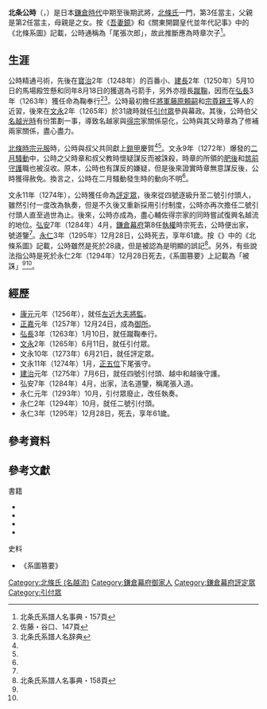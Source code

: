 {{日本武士
|名稱= 北條 公時
|圖片名稱= 
|圖片大小= 
|圖片說明= 
|時代= [[鎌倉時代|鎌倉時代]]中期 - 後期
|出生日期= [[嘉禎|嘉禎]]元年（1235年）
|出生地點= 
|逝世日期= [[永仁|永仁]]3年12月28日（1296年2月10日）
|逝世地點= 
|假名= {{lang|ja|ほうじょう きみとき}}
|羅馬字=Hōjō Kimitoki
|幼名= 
|改名= 道鑒（法名<ref name="鎌倉・室町p537"/>）
|别名= 名越公時<br>尾張次郎<ref name="鎌倉・室町p537">安田元久 編『鎌倉・室町人名事典コンパクト版』新人物往来社、1990年、p.537</ref><br>尾張左近大夫將監
|諡号= 
|神号= 
|戒名= 
|洗禮名= 
|墓所= 
|朝廷官位=  [[正五位|正五位]]下[[尾張國|尾張守]]
|幕府職位=  [[鎌倉幕府|鎌倉幕府]][[越後國|越後]]、[[越中國|越中]]和[[大隅國|大隅]][[守護|守護]]<br>[[評定眾|評定眾]]<br>二號[[引付眾|引付頭人]]<br>執奏<br>{{Link-ja|寄合眾|寄合衆}}
|主君=  [[藤原賴嗣|藤原賴嗣]]→[[宗尊親王|宗尊親王]]→[[惟康親王|惟康親王]]
|藩= 
|氏族= [[北條氏|北條氏]]（{{Link-ja|北條氏 (名越流)|北条氏 (名越流)|名越流}}）
|父母= 父：{{Link-ja|北條時章|北条時章}}<br>母：{{Link-ja|二階堂行有|二階堂行有}}之女<ref>按《二階堂系圖》記載，公時之母則為{{Link-ja|二階堂行方|二階堂行方}}之女（北条氏系譜人名事典・157頁）。</ref>
|養父= 
|養母=
|兄弟= 北條賴章<br>北條篤時<br>北條時通<br>北條時賢
|姐妹= 
|正室= [[北條重時|北條重時]]之女
|側室= 
|嗣子= {{Link-ja|北條時家|北条時家}}<br>北條公貞<br>北條時綱
|嗣女= 
|養子= 
|養女= 
}}
'''北条公時'''（{{jpn|j=北条公時|hg=ほうじょう きみとき|rm=Hōjō Kimitoki}}，{{bd|1235年||1296年|2月10日|catIdx=Hōjō Kimitoki}}）是日本[[鎌倉時代|鎌倉時代]]中期至後期武將，[[北條氏|北條氏]]一門，{{Link-ja|北條氏 (名越流)|北条氏 (名越流)|名越流}}第3任當主，父親是第2任當主{{Link-ja|北條時章|北条時章}}，母親是{{Link-ja|二階堂行有|二階堂行有}}之女。按《[[吾妻鏡|吾妻鏡]]》和《關東開闢皇代並年代記事》中的《北條系圖》記載，公時通稱為「尾張次郎」，故此推斷應為時章次子<ref>北条氏系譜人名事典・157頁</ref>。

== 生涯 ==
公時精通弓術，先後在[[寶治|寶治]]2年（1248年）的百番小{{Link-ja|笠懸|笠懸}}、[[建長|建長]]2年（1250年）5月10日的馬場殿笠懸和同年8月18日的{{Link-ja|犬追物|犬追物}}獲選為弓箭手，另外亦擅長[[蹴鞠|蹴鞠]]，因而在[[弘長|弘長]]3年（1263年）獲任命為鞠奉行<ref name="佐藤・谷口、147頁">佐藤・谷口、147頁</ref><ref name="北条氏系譜人名辞典">北条氏系譜人名辞典</ref>。公時最初擔任[[征夷大將軍|將軍]][[藤原頼嗣|藤原頼嗣]]和[[宗尊親王|宗尊親王]]等人的近習，後來在[[文永|文永]]2年（1265年）於31歳時就任[[引付眾|引付眾]]參與幕政。其後，公時伯父[[北條光時|名越光時]]有份策劃{{Link-ja|宮騷動|宮騒動}}一事，導致名越家與[[得宗|得宗]]家關係惡化，公時與其父時章為了修補兩家關係，盡心盡力。

[[北條時宗|北條時宗]][[元服|元服]]時，公時與叔父{{Link-ja|北條教時|北条教時}}共同獻上[[鎧甲|鎧甲]]慶賀<ref name="佐藤・谷口、147頁"/><ref name="北条氏系譜人名辞典"/>。文永9年（1272年）爆發的[[二月騷動|二月騷動]]中，公時之父時章和叔父教時懷疑謀反而被誅殺，時章的所領的[[肥後國|肥後]]和[[筑前國|筑前]][[守護|守護]]職也被沒收。原本，公時也有謀反的嫌疑，但是後來證實時章無意謀反後，公時獲得赦免。換言之，公時在二月騷動發生時的動向不明<ref name="鎌倉・室町p537"/>。

文永11年（1274年），公時獲任命為[[評定眾|評定眾]]，後來從四號逐級升至二號引付頭人，雖然引付一度改為執奏，但是不久後又重新採用引付制度，公時亦再次擔任二號引付頭人直至過世為止。後來，公時亦成為{{Link-ja|寄合眾|寄合衆}}，盡心輔佐得宗家的同時嘗試復興名越流的地位。[[弘安|弘安]]7年（1284年）4月，[[鎌倉幕府|鎌倉幕府]]第8任[[執權|執權]]時宗死去，公時便出家，號道鑒<ref name="鎌倉・室町p537"/>。[[永仁|永仁]]3年（1295年）12月28日，公時死去，享年61歲。按《{{Link-ja|群書類從|群書類従|續群書類從}}》中的《北條系圖》記載，公時雖然是死於28歳，但是被認為是明顯的誤記<ref name="北条氏系譜人名事典・158頁">北条氏系譜人名事典・158頁</ref>。另外，有些說法指公時是死於永仁2年（1294年）12月28日死去，《系圖篡要》上記載為「被誅」<ref name="鎌倉・室町p537"/><ref name="北条氏系譜人名事典・158頁"/>。

== 經歷 ==
* [[康元|康元]]元年（1256年），就任[[近衛府|左近大夫將監]]。
* [[正嘉|正嘉]]元年（1257年）12月24日，成為[[御所|御所]]{{Link-ja|番眾|番衆|樟番}}。
* [[弘長|弘長]]3年（1263年）1月10日，就任蹴鞠奉行。
* [[文永|文永]]2年（1265年）6月11日，就任引付眾。
* 文永10年（1273年）6月21日，就任評定眾。
* 文永11年（1274年）1月，[[正五位|正五位]]下尾張守。
* [[建治|建治]]元年（1275年）7月6日，就任四號引付頭、越中和越後守護。
* 弘安7年（1284年）4月，出家，法名道鑒，稱尾張入道。
* 永仁元年（1293年）10月，引付眾廢止，改任執奏。
* 永仁2年（1294年）10月，就任二號引付頭。
* 永仁3年（1295年）12月28日，死去，享年61歲。

== 參考資料 ==
{{Reflist}}

== 參考文獻 ==
;書籍
* {{cite book |author={{Link-ja|安田元久|安田元久}} |script-title=ja:鎌倉・室町人名事典コンパクト版 |publisher={{Link-ja|新人物往來社|新人物往来社}} |year=1990 |isbn= 978-4404017574}}
* {{cite book |author=北條氏研究會 |script-title=ja:北条氏系譜人名辞典 |publisher={{Link-ja|新人物往來社|新人物往来社}} |year=2001 |isbn= 978-4404029089}}
* {{cite book |author={{Link-ja|佐藤進一|佐藤進一}} |script-title=ja:鎌倉幕府訴訟制度の研究 |publisher=[[岩波書店|岩波書店]] |year=2001 |isbn= 978-4404029089}}
* {{cite book |author=佐藤和彥和谷口榮 |script-title=ja:吾妻鏡事典 |publisher={{Link-ja|東京堂出版|東京堂出版}} |year=2007 |isbn= 978-4490107234}}

;史料
* 《系圖篡要》

{{DEFAULTSORT:Hōjō Kimitoki}}
[[Category:北條氏_(名越流)|Category:北條氏 (名越流)]]
[[Category:鎌倉幕府御家人|Category:鎌倉幕府御家人]]
[[Category:鎌倉幕府評定眾|Category:鎌倉幕府評定眾]]
[[Category:引付眾|Category:引付眾]]